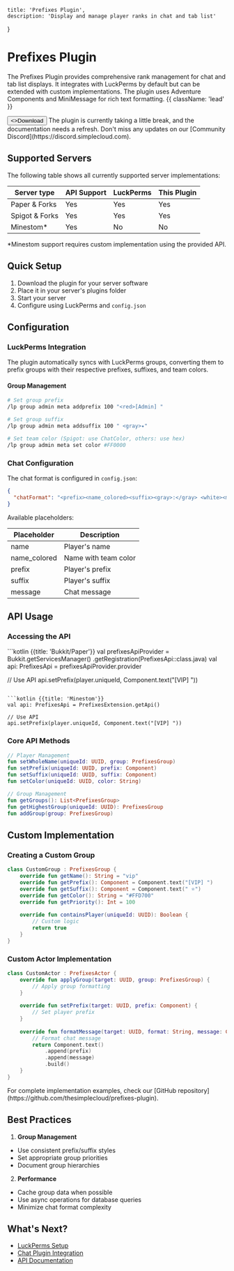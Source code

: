 
    title: 'Prefixes Plugin',
    description: 'Display and manage player ranks in chat and tab list'
}

# Prefixes Plugin

The Prefixes Plugin provides comprehensive rank management for chat and tab list displays. It integrates with LuckPerms by default but can be extended with custom implementations. The plugin uses Adventure Components and MiniMessage for rich text formatting. {{ className: 'lead' }}

<Button href="https://github.com/theSimpleCloud/prefixes-plugin/releases" arrow="right">
    <>Download</>
</Button>

<DangerNote>
    The plugin is currently taking a little break, and the documentation needs a refresh. Don't miss any updates on our [Community Discord](https://discord.simplecloud.com).
</DangerNote>

## Supported Servers

The following table shows all currently supported server implementations:

| Server type    | API Support | LuckPerms | This Plugin |
| -------------- | ----------- | --------- | ----------- |
| Paper & Forks  | Yes         | Yes       | Yes         |
| Spigot & Forks | Yes         | Yes       | Yes         |
| Minestom*      | Yes         | No        | No          |

<Note>
    *Minestom support requires custom implementation using the provided API.
</Note>

## Quick Setup

1. Download the plugin for your server software
2. Place it in your server's plugins folder
3. Start your server
4. Configure using LuckPerms and `config.json`

## Configuration

### LuckPerms Integration

The plugin automatically syncs with LuckPerms groups, converting them to prefix groups with their respective prefixes, suffixes, and team colors.

#### Group Management
```bash
# Set group prefix
/lp group admin meta addprefix 100 "<red>[Admin] "

# Set group suffix
/lp group admin meta addsuffix 100 " <gray>✦"

# Set team color (Spigot: use ChatColor, others: use hex)
/lp group admin meta set color #FF0000
```

### Chat Configuration

The chat format is configured in `config.json`:

```json
{
  "chatFormat": "<prefix><name_colored><suffix><gray>:</gray> <white><message></white>"
}
```

Available placeholders:

| Placeholder    | Description                     |
|---------------|---------------------------------|
| name          | Player's name                   |
| name_colored  | Name with team color            |
| prefix        | Player's prefix                 |
| suffix        | Player's suffix                 |
| message       | Chat message                    |

## API Usage

### Accessing the API

<CodeGroup>
```kotlin {{title: 'Bukkit/Paper'}}
val prefixesApiProvider = Bukkit.getServicesManager()
    .getRegistration(PrefixesApi::class.java)
val api: PrefixesApi = prefixesApiProvider.provider

// Use API
api.setPrefix(player.uniqueId, Component.text("[VIP] "))
```

```kotlin {{title: 'Minestom'}}
val api: PrefixesApi = PrefixesExtension.getApi()

// Use API
api.setPrefix(player.uniqueId, Component.text("[VIP] "))
```
</CodeGroup>

### Core API Methods

```kotlin
// Player Management
fun setWholeName(uniqueId: UUID, group: PrefixesGroup)
fun setPrefix(uniqueId: UUID, prefix: Component)
fun setSuffix(uniqueId: UUID, suffix: Component)
fun setColor(uniqueId: UUID, color: String)

// Group Management
fun getGroups(): List<PrefixesGroup>
fun getHighestGroup(uniqueId: UUID): PrefixesGroup
fun addGroup(group: PrefixesGroup)
```

## Custom Implementation

### Creating a Custom Group

```kotlin
class CustomGroup : PrefixesGroup {
    override fun getName(): String = "vip"
    override fun getPrefix(): Component = Component.text("[VIP] ")
    override fun getSuffix(): Component = Component.text(" ⭐")
    override fun getColor(): String = "#FFD700"
    override fun getPriority(): Int = 100
    
    override fun containsPlayer(uniqueId: UUID): Boolean {
        // Custom logic
        return true
    }
}
```

### Custom Actor Implementation

```kotlin
class CustomActor : PrefixesActor {
    override fun applyGroup(target: UUID, group: PrefixesGroup) {
        // Apply group formatting
    }
    
    override fun setPrefix(target: UUID, prefix: Component) {
        // Set player prefix
    }
    
    override fun formatMessage(target: UUID, format: String, message: Component): Component {
        // Format chat message
        return Component.text()
            .append(prefix)
            .append(message)
            .build()
    }
}
```

<Note>
    For complete implementation examples, check our [GitHub repository](https://github.com/thesimplecloud/prefixes-plugin).
</Note>

## Best Practices

1. **Group Management**
- Use consistent prefix/suffix styles
- Set appropriate group priorities
- Document group hierarchies

2. **Performance**
- Cache group data when possible
- Use async operations for database queries
- Minimize chat format complexity

## What's Next?

- [LuckPerms Setup](/resources/permissions)
- [Chat Plugin Integration](/plugins/chat)
- [API Documentation](/api)
